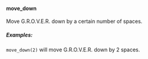 #### move_down

Move G.R.O.V.E.R. down by a certain number of spaces.

##### Examples:

`move_down(2)` will move G.R.O.V.E.R. down by 2 spaces.
